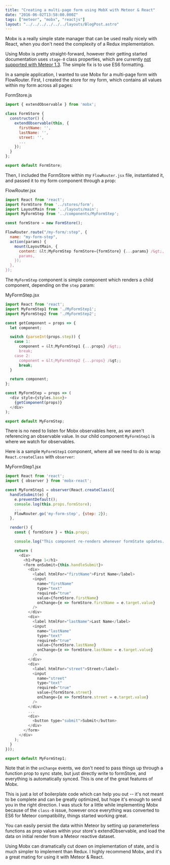```yaml
---
title: "Creating a multi-page form using MobX with Meteor & React"
date: "2016-06-02T13:58:00.000Z"
tags: ["meteor", "mobx", "reactjs"]
layout: "../../../../../../layouts/BlogPost.astro"
---
```



Mobx is a really simple state manager that can be used really nicely with React, when you don't need the complexity of a Redux implementation.

Using Mobx is pretty straight-forward, however their getting started documentation uses `stage-0` class properties, which are currently [not supported with Meteor 1.3](https://github.com/meteor/meteor/issues/6096). The simple fix is to use ES6 formatting.

In a sample application, I wanted to use Mobx for a multi-page form with FlowRouter. First, I created the store for my form, which contains all values within my form across all pages:

<div class="gatsby-code-title">FormStore.js</div>

```javascript
import { extendObservable } from 'mobx';

class FormStore {
  constructor() {
    extendObservable(this, {
      firstName: '',
      lastName: '',
      street: '',
      ...
    });
  }
};

export default FormStore;
```

Then, I included the FormStore within my `FlowRouter.jsx` file, instantiated it, and passed it to my form component through a prop:

<div class="gatsby-code-title">FlowRouter.jsx</div>

```javascript
import React from 'react';
import FormStore from '../stores/form';
import LayoutMain from '../layouts/main';
import MyFormStep from '../components/MyFormStep';

const formStore = new FormStore();

FlowRouter.route("/my-form/:step", {
  name: "my-form-step",
  action(params) {
    mount(LayoutMain, {
      content: &lt;MyFormStep formStore={formStore} {...params} /&gt;,
      params,
    });
  },
});
```

The `MyFormStep` component is simple component which renders a child component, depending on the `step` param:

<div class="gatsby-code-title">MyFormStep.jsx</div>

```javascript
import React from 'react';
import MyFormStep1 from './MyFormStep1';
import MyFormStep2 from './MyFormStep2';

const getComponent = props => {
  let component;

  switch (parseInt(props.step)) {
    case 1:
      component = &lt;MyFormStep1 {...props} /&gt;;
      break;
    case 2:
      component = &lt;MyFormStep2 {...props} /&gt;;
      break;
  }

  return component;
};

const MyFormStep = props => (
  <div style={styles.base}>
    {getComponent(props)}
  </div>
);

export default MyFormStep;
```

There is no need to listen for Mobx observables here, as we aren't referencing an observable value. In our child component `MyFormStep1` is where we watch for observables.

Here is a sample `MyFormStep1` component, where all we need to do is wrap `React.createClass` with `observer`:

<div class="gatsby-code-title">MyFormStep1.jsx</div>

```javascript
import React from 'react';
import { observer } from 'mobx-react';

const MyFormStep1 = observer(React.createClass({
  handleSubmit(e) {
    e.preventDefault();
    console.log(this.props.formStore);
    ...
    FlowRouter.go('my-form-step', {step: 2});
  },

  render() {
    const { formStore } = this.props;

    console.log("This component re-renders whenever formState updates...", formState);

    return (
      <div>
        <h1>Page 1</h1>
        <form onSubmit={this.handleSubmit}>
          <div>
            <label htmlFor="firstName">First Name</label>
            <input
              name="firstName"
              type="text"
              required="true"
              value={formStore.firstName}
              onChange={e => formStore.firstName = e.target.value}
            />
          </div>
          <div>
            <label htmlFor="lastName">Last Name</label>
            <input
              name="lastName"
              type="text"
              required="true"
              value={formStore.lastName}
              onChange={e => formStore.lastName = e.target.value}
            />
          </div>
          <div>
            <label htmlFor="street">Street</label>
            <input
              name="street"
              type="text"
              required="true"
              value={formStore.street}
              onChange={e => formStore.street = e.target.value}
            />
          </div>
          ...
          <div>
            <button type="submit">Submit</button>
          </div>
        </form>
      </div>
    );
  }
}));

export default MyFormStep1;
```

Note that in the `onChange` events, we don't need to pass things up through a function prop to sync state, but just directly write to formStore, and everything is automatically synced. This is one of the great features of Mobx.

This is just a lot of boilerplate code which can help you out -- it's not meant to be complete and can be greatly optimized, but hope it's enough to send you in the right direction. I was stuck for a little while implementing Mobx because of the `class-0` issue, however once everything was converted to ES6 for Meteor compatibility, things started working great.

You can easily persist the data within Meteor by setting up parameterless functions as prop values within your store's extendObservable, and load the data on initial render from a Meteor reactive dataset.

Using Mobx can dramatically cut down on implementation of state, and is much simpler to implement than Redux. I highly recommend Mobx, and it's a great mating for using it with Meteor & React.
